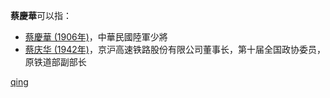 '''蔡慶華'''可以指：
* [[蔡慶華_(1906年)|蔡慶華 (1906年)]]，中華民國陸軍少將
* [[蔡庆华_(1942年)|蔡庆华 (1942年)]]，京沪高速铁路股份有限公司董事长，第十届全国政协委员，原铁道部副部长

{{disambig}}

[[Category:三字蔡姓人名消歧義|qing]]